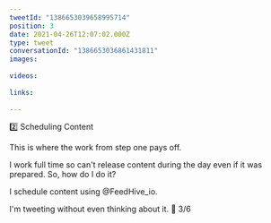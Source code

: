 ```yaml
---
tweetId: "1386653039658995714"
position: 3
date: 2021-04-26T12:07:02.000Z
type: tweet
conversationId: "1386653036861431811"
images:
  
videos:
  
links:
  
---
```

2️⃣ Scheduling Content

This is where the work from step one pays off.

I work full time so can't release content during the day even if it was prepared. So, how do I do it?

I schedule content using @FeedHive_io.

I'm tweeting without even thinking about it. 🙌 3/6
